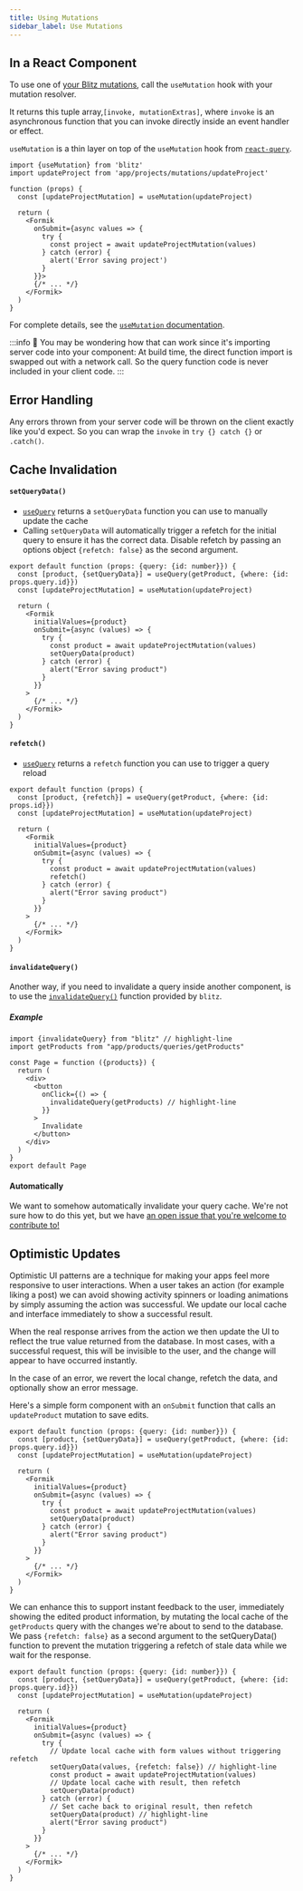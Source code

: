 ```yaml
---
title: Using Mutations
sidebar_label: Use Mutations
---
```


## In a React Component

To use one of [your Blitz mutations](./query-resolvers), call the `useMutation` hook with your mutation resolver.

It returns this tuple array,`[invoke, mutationExtras]`, where `invoke` is an asynchronous function that you can invoke directly inside an event handler or effect.

`useMutation` is a thin layer on top of the `useMutation` hook from [`react-query`](https://github.com/tannerlinsley/react-query).

```tsx
import {useMutation} from 'blitz'
import updateProject from 'app/projects/mutations/updateProject'

function (props) {
  const [updateProjectMutation] = useMutation(updateProject)

  return (
    <Formik
      onSubmit={async values => {
        try {
          const project = await updateProjectMutation(values)
        } catch (error) {
          alert('Error saving project')
        }
      }}>
      {/* ... */}
    </Formik>
  )
}
```

For complete details, see the [`useMutation` documentation](./use-mutation).

:::info 🤔
You may be wondering how that can work since it's importing server code into your component: At build time, the direct function import is swapped out with a network call. So the query function code is never included in your client code.
:::

## Error Handling

Any errors thrown from your server code will be thrown on the client exactly like you'd expect. So you can wrap the `invoke` in `try {} catch {}` or `.catch()`.

## Cache Invalidation

#### `setQueryData()`

- [`useQuery`](./use-query.mdx) returns a `setQueryData` function you can use to manually update the cache
- Calling `setQueryData` will automatically trigger a refetch for the initial query to ensure it has the correct data. Disable refetch by passing an options object `{refetch: false}` as the second argument.

```tsx
export default function (props: {query: {id: number}}) {
  const [product, {setQueryData}] = useQuery(getProduct, {where: {id: props.query.id}})
  const [updateProjectMutation] = useMutation(updateProject)

  return (
    <Formik
      initialValues={product}
      onSubmit={async (values) => {
        try {
          const product = await updateProjectMutation(values)
          setQueryData(product)
        } catch (error) {
          alert("Error saving product")
        }
      }}
    >
      {/* ... */}
    </Formik>
  )
}
```

#### `refetch()`

- [`useQuery`](./use-query.mdx) returns a `refetch` function you can use to trigger a query reload

```tsx
export default function (props) {
  const [product, {refetch}] = useQuery(getProduct, {where: {id: props.id}})
  const [updateProjectMutation] = useMutation(updateProject)

  return (
    <Formik
      initialValues={product}
      onSubmit={async (values) => {
        try {
          const product = await updateProjectMutation(values)
          refetch()
        } catch (error) {
          alert("Error saving product")
        }
      }}
    >
      {/* ... */}
    </Formik>
  )
}
```

#### `invalidateQuery()`

Another way, if you need to invalidate a query inside another component, is to use the [`invalidateQuery()`](./resolver-utilities#invalidateQuery) function provided by `blitz`.

##### Example

```tsx
import {invalidateQuery} from "blitz" // highlight-line
import getProducts from "app/products/queries/getProducts"

const Page = function ({products}) {
  return (
    <div>
      <button
        onClick={() => {
          invalidateQuery(getProducts) // highlight-line
        }}
      >
        Invalidate
      </button>
    </div>
  )
}
export default Page
```

#### Automatically

We want to somehow automatically invalidate your query cache. We're not sure how to do this yet, but we have [an open issue that you're welcome to contribute to!](https://github.com/blitz-js/blitz/issues/586)

## Optimistic Updates

Optimistic UI patterns are a technique for making your apps feel more responsive to user interactions. When a user takes an action (for example liking a post) we can avoid showing activity spinners or loading animations by simply assuming the action was successful. We update our local cache and interface immediately to show a successful result.

When the real response arrives from the action we then update the UI to reflect the true value returned from the database. In most cases, with a successful request, this will be invisible to the user, and the change will appear to have occurred instantly.

In the case of an error, we revert the local change, refetch the data, and optionally show an error message.

Here's a simple form component with an `onSubmit` function that calls an `updateProduct` mutation to save edits.

```tsx
export default function (props: {query: {id: number}}) {
  const [product, {setQueryData}] = useQuery(getProduct, {where: {id: props.query.id}})
  const [updateProjectMutation] = useMutation(updateProject)

  return (
    <Formik
      initialValues={product}
      onSubmit={async (values) => {
        try {
          const product = await updateProjectMutation(values)
          setQueryData(product)
        } catch (error) {
          alert("Error saving product")
        }
      }}
    >
      {/* ... */}
    </Formik>
  )
}
```

We can enhance this to support instant feedback to the user, immediately showing the edited product information, by mutating the local cache of the `getProducts` query with the changes we're about to send to the database.
We pass `{refetch: false}` as a second argument to the setQueryData() function to prevent the mutation triggering a refetch of stale data while we wait for the response.

```tsx
export default function (props: {query: {id: number}}) {
  const [product, {setQueryData}] = useQuery(getProduct, {where: {id: props.query.id}})
  const [updateProjectMutation] = useMutation(updateProject)

  return (
    <Formik
      initialValues={product}
      onSubmit={async (values) => {
        try {
          // Update local cache with form values without triggering refetch
          setQueryData(values, {refetch: false}) // highlight-line
          const product = await updateProjectMutation(values)
          // Update local cache with result, then refetch
          setQueryData(product)
        } catch (error) {
          // Set cache back to original result, then refetch
          setQueryData(product) // highlight-line
          alert("Error saving product")
        }
      }}
    >
      {/* ... */}
    </Formik>
  )
}
```
